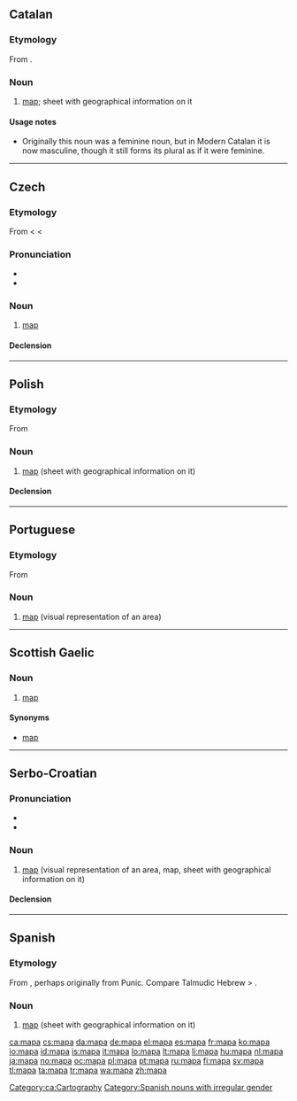 {{xsee|{{Cyrl|[[мара]]}}}}
==Catalan==

===Etymology===
From {{etyl|la|ca}} {{term|lang=la|mappa||napkin}}.

===Noun===
{{ca-noun|m|mapes}}

# [[map]]; sheet with geographical information on it

====Usage notes====
* Originally this noun was a feminine noun, but in Modern Catalan it is now masculine, though it still forms its plural as if it were feminine.

[[Category:ca:Cartography]]

----

==Czech==

===Etymology===
From {{etyl|de|cs}} {{term|Mappe|lang=de}} < {{etyl|ML.|cs}} {{term||[[mappa#Latin|mappa]] [[mundi#Latin|mundi]]|lang=la}} < {{etyl|la|cs}} {{term|mappa|lang=la}}

===Pronunciation===
* {{IPA|/mapa/|lang=cs}}
* {{audio|Cs-mapa.ogg|audio}}

===Noun===
{{cs-noun|g=f}}

# [[map]] {{gloss|visual representation of an area}}

====Declension====
{{cs-decl-noun-auto|f|ma|p|a}}

----

==Polish==
{{wikipedia|lang=pl}}

===Etymology===
From {{etyl|la|pl}} {{term|mappa||napkin|lang=la}}

===Noun===
{{infl|pl|noun|g=f}}

# [[map]] (sheet with geographical information on it)

====Declension====
{{pl-decl-noun-f|ma|p}}

----

==Portuguese==

===Etymology===
From {{etyl|la|pt}} {{term|mappa||napkin|lang=la}}

===Noun===
{{pt-noun|m}}

# [[map]] (visual representation of an area)

{{tbot entry|Portuguese|map|2008|April|pt}}

----

==Scottish Gaelic==

===Noun===
{{infl|gd|noun|g=m|plural|mapaichean}}

# [[#English|map]] {{gloss|visual representation of an area}}

====Synonyms====
* [[map#Scottish Gaelic|map]]

----

==Serbo-Croatian==

===Pronunciation===
* {{IPA|/mâpa/|lang=sh}}
* {{hyphenation|ma|pa}}

===Noun===
{{sh-noun|g=f|head=mȁpa|r|мапа|ма̏па}}

# [[#English|map]] (visual representation of an area, map, sheet with geographical information on it)

====Declension====
{{sh-decl-noun
|mapa|mape
|mape|mapa
|mapi|mapama
|mapu|mape
|mapo|mape
|mapi|mapama
|mapom|mapama
}}

----

==Spanish==

===Etymology===
From {{etyl|la|es}} {{term|mappa|lang=la}}, perhaps originally from Punic. Compare Talmudic Hebrew {{term||manafa|lang=he}} > {{term||mappa|banner|lang=he}}. {{rfscript|Hebr}}

===Noun===
{{es-noun-m}}

# [[map]] (sheet with geographical information on it)

[[Category:Spanish nouns with irregular gender]]

[[ca:mapa]]
[[cs:mapa]]
[[da:mapa]]
[[de:mapa]]
[[el:mapa]]
[[es:mapa]]
[[fr:mapa]]
[[ko:mapa]]
[[io:mapa]]
[[id:mapa]]
[[is:mapa]]
[[it:mapa]]
[[lo:mapa]]
[[lt:mapa]]
[[li:mapa]]
[[hu:mapa]]
[[nl:mapa]]
[[ja:mapa]]
[[no:mapa]]
[[oc:mapa]]
[[pl:mapa]]
[[pt:mapa]]
[[ru:mapa]]
[[fi:mapa]]
[[sv:mapa]]
[[tl:mapa]]
[[ta:mapa]]
[[tr:mapa]]
[[wa:mapa]]
[[zh:mapa]]